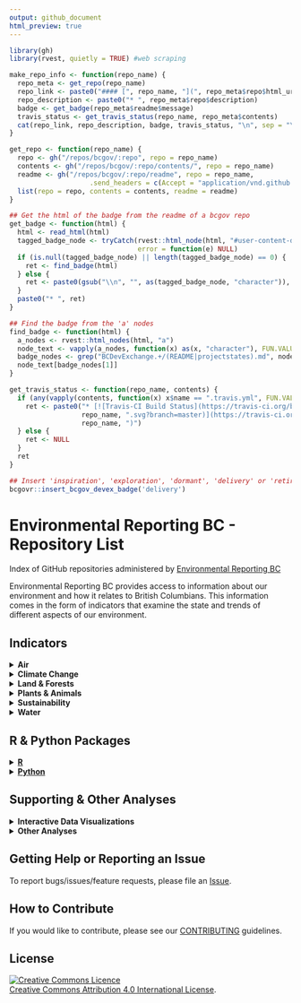 ```yaml
---
output: github_document
html_preview: true
---
```


<!-- README.md is generated from README.Rmd. Please edit that file and re-knit-->

```r
library(gh)
library(rvest, quietly = TRUE) #web scraping

make_repo_info <- function(repo_name) {
  repo_meta <- get_repo(repo_name)
  repo_link <- paste0("#### [", repo_name, "](", repo_meta$repo$html_url, ")")
  repo_description <- paste0("* ", repo_meta$repo$description)
  badge <- get_badge(repo_meta$readme$message)
  travis_status <- get_travis_status(repo_name, repo_meta$contents)
  cat(repo_link, repo_description, badge, travis_status, "\n", sep = "\n")
}

get_repo <- function(repo_name) {
  repo <- gh("/repos/bcgov/:repo", repo = repo_name)
  contents <- gh("/repos/bcgov/:repo/contents/", repo = repo_name)
  readme <- gh("/repos/bcgov/:repo/readme", repo = repo_name,
                    .send_headers = c(Accept = "application/vnd.github.VERSION.html"))
  list(repo = repo, contents = contents, readme = readme)           
}

## Get the html of the badge from the readme of a bcgov repo
get_badge <- function(html) {
  html <- read_html(html)
  tagged_badge_node <- tryCatch(rvest::html_node(html, "#user-content-devex-badge"), 
                                error = function(e) NULL)
  if (is.null(tagged_badge_node) || length(tagged_badge_node) == 0) {
    ret <- find_badge(html)
  } else {
    ret <- paste0(gsub("\\n", "", as(tagged_badge_node, "character")), collapse = "")
  }
  paste0("* ", ret)
}

## Find the badge from the 'a' nodes
find_badge <- function(html) {
  a_nodes <- rvest::html_nodes(html, "a")
  node_text <- vapply(a_nodes, function(x) as(x, "character"), FUN.VALUE = character(1))
  badge_nodes <- grep("BCDevExchange.+/(README|projectstates).md", node_text)
  node_text[badge_nodes[1]]
}

get_travis_status <- function(repo_name, contents) {
  if (any(vapply(contents, function(x) x$name == ".travis.yml", FUN.VALUE = logical(1)))) {
    ret <- paste0("* [![Travis-CI Build Status](https://travis-ci.org/bcgov/", 
                  repo_name, ".svg?branch=master)](https://travis-ci.org/bcgov/",
                  repo_name, ")")
  } else {
    ret <- NULL
  }
  ret
}

```

```r
## Insert 'inspiration', 'exploration', 'dormant', 'delivery' or 'retired'
bcgovr::insert_bcgov_devex_badge('delivery')
```


# Environmental Reporting BC - Repository List
Index of GitHub repositories administered by [Environmental Reporting BC](http://www2.gov.bc.ca/gov/content?id=FF80E0B985F245CEA62808414D78C41B)

Environmental Reporting BC provides access to information about our environment and how it relates to British Columbians. This information comes in the form of indicators that examine the state and trends of different aspects of our environment.

## Indicators

<details><summary><strong>Air</strong></summary>

```r
air_indicators <- c(
                "ozone-caaqs-indicator",
                "pm25-caaqs-indicator"
                )
invisible(lapply(air_indicators, make_repo_info))
```

</details>

<details><summary><strong>Climate Change</strong></summary>

```r
cc_indicators <- c(
                "climate-change-indicators-2015"
                )
invisible(lapply(cc_indicators, make_repo_info))
```

</details>

<details><summary><strong>Land & Forests</strong></summary>

```r
land_indicators <- c(
                "land-designations-indicator",
                "protected-lands-and-waters-indicator"
                )
invisible(lapply(land_indicators, make_repo_info))
```

</details>

<details><summary><strong>Plants & Animals</strong></summary>

```r
pa_indicators <- c(
                    "invasive-species-indicator"
                     )
invisible(lapply(pa_indicators, make_repo_info))
```

</details>


<details><summary><strong>Sustainability</strong></summary>

```r
susty_indicators <- c("bc-population-indicator",
                "ghg-emissions-indicator", 
                "msw-disposal-indicator",
                "tire-recycling-indicator"
                )
invisible(lapply(susty_indicators, make_repo_info))
```

</details>


<details><summary><strong>Water</strong></summary>

```r
water_indicators <- c("groundwater-levels-indicator"
                      )
invisible(lapply(water_indicators, make_repo_info))
```

</details>

<!--
```r
indicators <- c("bc-population-indicator",
                "climate-change-indicators-2015",
                "ghg-emissions-indicator", 
                "groundwater-levels-indicator",
                "invasive-species-indicator",
                "land-designations-indicator",
                "msw-disposal-indicator",
                "ozone-caaqs-indicator",
                "pm25-caaqs-indicator",
                "protected-lands-and-waters-indicator",
                "tire-recycling-indicator"
                )
invisible(lapply(indicators, make_repo_info))
```
-->



## R & Python Packages

<details><summary><strong>[R](http://www.r-project.org)</strong></summary>

```r
rpackages <- c( "bcgovr",
                "bcgroundwater",
                "bcmaps",
                "bcmaps.rdata",
                "canwqdata", 
                "cccharts",
                "envreportutils",
                "rcaaqs",
                "rems",
                "wqbc",
                "wqindex"
                )
invisible(lapply(rpackages, make_repo_info))
```

</details>

<details><summary><strong>[Python](https://www.python.org/)</strong></summary>

```r
pypackages <- c( 
                "designatedlands"
                )
invisible(lapply(pypackages, make_repo_info))
```

</details>
  
<!--
```r
rpackages <- c( "bcgovr",
                "bcgroundwater",
                "bcmaps",
                "bcmaps.rdata",
                "canwqdata", 
                "cccharts",
                "designatedlands",
                "envreportutils",
                "rcaaqs",
                "rems",
                "wqbc",
                "wqindex"
                )
invisible(lapply(rpackages, make_repo_info))
```
-->

## Supporting & Other Analyses

<details><summary><strong>Interactive Data Visualizations</strong></summary>

```r
int_tools <- c("land-designations-shinyapp")
invisible(lapply(int_tools, make_repo_info))
```

</details>


<details><summary><strong>Other Analyses</strong></summary>

```r
analyses <- c("bc-raster-roads",
              "envreportbc-snippets"
              )
invisible(lapply(analyses, make_repo_info))
```

</details>

## Getting Help or Reporting an Issue

To report bugs/issues/feature requests, please file an [Issue](https://github.com/bcgov/EnvReportBC/issues).

## How to Contribute

If you would like to contribute, please see our [CONTRIBUTING](CONTRIBUTING.md) guidelines.


## License
<a rel="license" href="http://creativecommons.org/licenses/by/4.0/"><img alt="Creative Commons Licence" style="border-width:0" src="https://i.creativecommons.org/l/by/4.0/80x15.png" /></a><br /><a rel="license" href="http://creativecommons.org/licenses/by/4.0/">Creative Commons Attribution 4.0 International License</a>.
